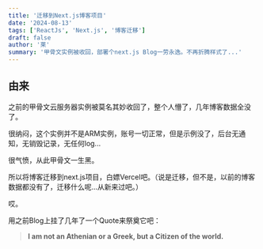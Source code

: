 ```yaml
---
title: '迁移到Next.js博客项目'
date: '2024-08-13'
tags: ['ReactJs', 'Next.js', '博客迁移']
draft: false
author: '莱'
summary: '甲骨文实例被收回，部署个next.js Blog一劳永逸。不再折腾样式了...'
---
```


## 由来

之前的甲骨文云服务器实例被莫名其妙收回了，整个人懵了，几年博客数据全没了。

很纳闷，这个实例并不是ARM实例，账号一切正常，但是示例没了，后台无通知，无销毁记录，无任何log...

很气愤，从此甲骨文一生黑。

所以将博客迁移到next.js项目，白嫖Vercel吧。（说是迁移，但不是，以前的博客数据都没有了，迁移什么呢...从新来过吧。）

哎。

用之前Blog上挂了几年了一个Quote来祭奠它吧：

> **I am not an Athenian or a Greek, but a Citizen of the world.**
